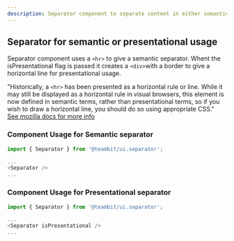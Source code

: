 ```yaml
---
description: Separator component to separate content in either semantic or presentational way
---
```


## Separator for semantic or presentational usage

Separator component uses a `<hr>` to give a semantic separator. Whent the isPresentational flag is passed it creates a `<div>`with a border to give a horizontal line for presentational usage.

"Historically, a `<hr>` has been presented as a horizontal rule or line. While it may still be displayed as a horizontal rule in visual browsers, this element is now defined in semantic terms, rather than presentational terms, so if you wish to draw a horizontal line, you should do so using appropriate CSS."
[See mozilla docs for more info](https://developer.mozilla.org/en-US/docs/Web/HTML/Element/hr)

### Component Usage for Semantic separator

```js
import { Separator } from '@teambit/ui.separator';

...
<Separator />
...
```

### Component Usage for Presentational separator

```js
import { Separator } from '@teambit/ui.separator';

...
<Separator isPresentational />
...
```
